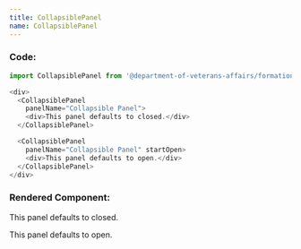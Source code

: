 ```yaml
---
title: CollapsiblePanel
name: CollapsiblePanel
---
```



### Code:
```javascript
import CollapsiblePanel from '@department-of-veterans-affairs/formation-react/CollapsiblePanel'

<div>
  <CollapsiblePanel
    panelName="Collapsible Panel">
    <div>This panel defaults to closed.</div>
  </CollapsiblePanel>

  <CollapsiblePanel
    panelName="Collapsible Panel" startOpen>
    <div>This panel defaults to open.</div>
  </CollapsiblePanel>
</div>
```

### Rendered Component:
<div className="rendered-component">
  <CollapsiblePanel
    panelName="Collapsible Panel">
    <div>This panel defaults to closed.</div>
  </CollapsiblePanel>

  <CollapsiblePanel
    panelName="Collapsible Panel" startOpen>
    <div>This panel defaults to open.</div>
  </CollapsiblePanel>
</div>
